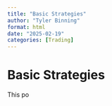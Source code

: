 ```yaml
---
title: "Basic Strategies"
author: "Tyler Binning"
format: html
date: "2025-02-19"
categories: [Trading]
---
```


# Basic Strategies

This po
